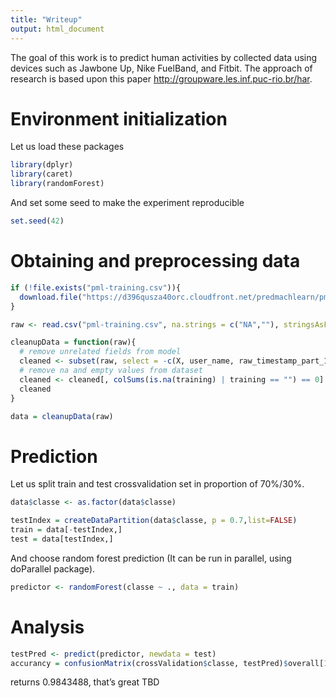 ```yaml
---
title: "Writeup"
output: html_document
---
```


The goal of this work is to predict human activities by collected data using devices such as Jawbone Up, Nike FuelBand, and Fitbit. The approach of research is based upon this paper <http://groupware.les.inf.puc-rio.br/har>.

Environment initialization
===============================
Let us load these packages
```r
library(dplyr)
library(caret)
library(randomForest)
```

And set some seed to make the experiment reproducible

```r
set.seed(42)
```

Obtaining and preprocessing data
===============================

```r
if (!file.exists("pml-training.csv")){
  download.file("https://d396qusza40orc.cloudfront.net/predmachlearn/pml-training.csv", destfile = "pml-training.csv", method="curl")  
}

raw <- read.csv("pml-training.csv", na.strings = c("NA",""), stringsAsFactors = FALSE)

cleanupData = function(raw){
  # remove unrelated fields from model
  cleaned <- subset(raw, select = -c(X, user_name, raw_timestamp_part_1, raw_timestamp_part_2, cvtd_timestamp, new_window, num_window))
  # remove na and empty values from dataset
  cleaned <- cleaned[, colSums(is.na(training) | training == "") == 0]
  cleaned
}

data = cleanupData(raw)
```

Prediction
=============================

Let us split train and test crossvalidation set in proportion of 70%/30%.
```r
data$classe <- as.factor(data$classe)  

testIndex = createDataPartition(data$classe, p = 0.7,list=FALSE)
train = data[-testIndex,]
test = data[testIndex,]

```

And choose random forest prediction (It can be run in parallel, using doParallel package).
```r
predictor <- randomForest(classe ~ ., data = train)
```

Analysis
=============================

```r
testPred <- predict(predictor, newdata = test)
accurancy = confusionMatrix(crossValidation$classe, testPred)$overall[1]
```

returns 0.9843488, that's great TBD
